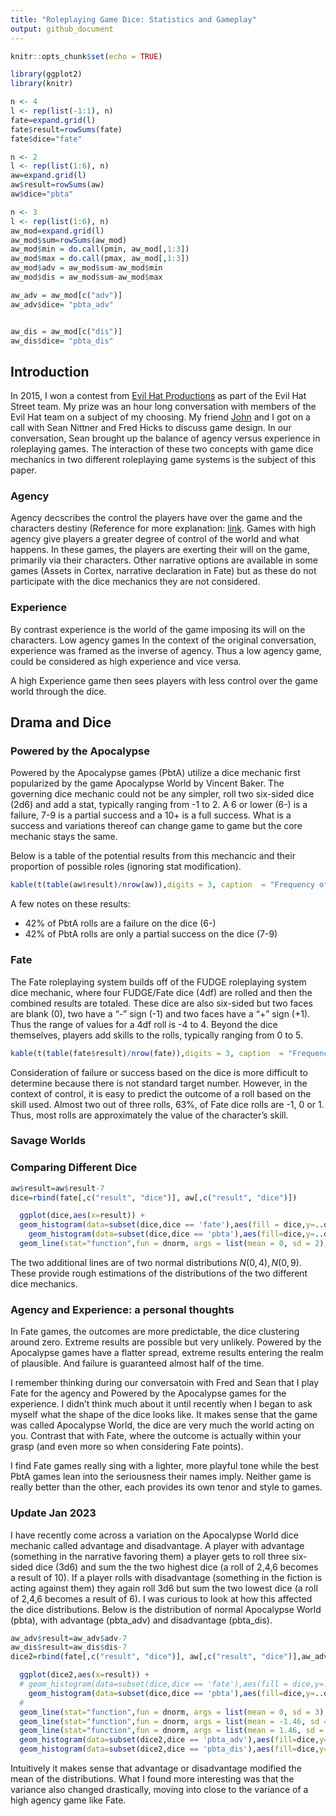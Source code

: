 ```yaml
---
title: "Roleplaying Game Dice: Statistics and Gameplay"
output: github_document
---
```


```r
knitr::opts_chunk$set(echo = TRUE)
```

```r
library(ggplot2)
library(knitr)
```

```r
n <- 4
l <- rep(list(-1:1), n)
fate=expand.grid(l)
fate$result=rowSums(fate)
fate$dice="fate"
```

```r
n <- 2
l <- rep(list(1:6), n)
aw=expand.grid(l)
aw$result=rowSums(aw)
aw$dice="pbta"
```

```r

n <- 3
l <- rep(list(1:6), n)
aw_mod=expand.grid(l)
aw_mod$sum=rowSums(aw_mod)
aw_mod$min = do.call(pmin, aw_mod[,1:3])
aw_mod$max = do.call(pmax, aw_mod[,1:3])
aw_mod$adv = aw_mod$sum-aw_mod$min
aw_mod$dis = aw_mod$sum-aw_mod$max

aw_adv = aw_mod[c("adv")]
aw_adv$dice= "pbta_adv"


aw_dis = aw_mod[c("dis")]
aw_dis$dice= "pbta_dis"


```


## Introduction
In 2015, I won a contest from [Evil Hat Productions](https://www.evilhat.com/home/) as part of the Evil Hat Street team. My prize was an hour long conversation with members of the Evil Hat team on a subject of my choosing. My friend [John](https://github.com/owendl/rpgaday2020/blob/master/29-ride-DO.md) and I got on a call with Sean Nittner and Fred Hicks to discuss game design. In our conversation, Sean brought up the balance of agency versus experience in roleplaying games. The interaction of these two concepts with game dice mechanics in two different roleplaying game systems is the subject of this paper.

### Agency
Agency decscribes the control the players have over the game and the characters destiny (Reference for more explanation: [link](http://game-wisdom.com/critical/player-agency-game-design-narrative). Games with high agency give players a greater degree of control of the world and what happens. In these games, the players are exerting their will on the game, primarily via their characters. Other narrative options are available in some games (Assets in Cortex, narrative declaration in Fate) but as these do not participate with the dice mechanics they are not considered.

### Experience
By contrast experience is the world of the game imposing its will on the characters. Low agency games In the context of the original conversation, experience was framed as the inverse of agency. Thus a low agency game, could be considered as high experience and vice versa. 

A high Experience game then sees players with less control over the game world through the dice.

## Drama and Dice

### Powered by the Apocalypse
Powered by the Apocalypse games (PbtA) utilize a dice mechanic first popularized by the game Apocalypse World by Vincent Baker. The governing dice mechanic could not be any simpler, roll two six-sided dice (2d6) and add a stat, typically ranging from -1 to 2. A 6 or lower (6-) is a failure, 7-9 is a partial success and a 10+ is a full success. What is a success and variations thereof can change game to game but the core mechanic stays the same. 

Below is a table of the potential results from this mechancic and their proportion of possible roles (ignoring stat modification).

```r
kable(t(table(aw$result)/nrow(aw)),digits = 3, caption  = "Frequency of Results of 2d6")
```

A few notes on these results:

* 42% of PbtA rolls are a failure on the dice (6-)
* 42% of PbtA rolls are only a partial success on the dice (7-9)

### Fate
The Fate roleplaying system builds off of the FUDGE roleplaying system dice mechanic, where four FUDGE/Fate dice (4df) are rolled and then the combined results are totaled. These dice are also six-sided but two faces are blank (0), two have a "-" sign (-1) and two faces have a "+" sign (+1). Thus the range of values for a 4df roll is -4 to 4. Beyond the dice themselves, players add skills to the rolls, typically ranging from 0 to 5. 

```r
kable(t(table(fate$result)/nrow(fate)),digits = 3, caption  = "Frequency of Results of 4df")
```

Consideration of failure or success based on the dice is more difficult to determine because there is not standard target number. However, in the context of control, it is easy to predict the outcome of a roll based on the skill used. Almost two out of three rolls, 63%, of Fate dice rolls are -1, 0 or 1. Thus, most rolls are approximately the value of the character's skill.

### Savage Worlds

### Comparing Different Dice

```r
aw$result=aw$result-7
dice=rbind(fate[,c("result", "dice")], aw[,c("result", "dice")])
```

```r
  ggplot(dice,aes(x=result)) +
  geom_histogram(data=subset(dice,dice == 'fate'),aes(fill = dice,y=..density..), binwidth=1, alpha = 0.2) +
    geom_histogram(data=subset(dice,dice == 'pbta'),aes(fill=dice,y=..density..),binwidth=1,alpha = 0.2)+
  geom_line(stat="function",fun = dnorm, args = list(mean = 0, sd = 2), aes(color="N(0,4)"))+ geom_line(stat="function",fun = dnorm, args = list(mean = 0, sd = 3), aes(color="N(0,9)"))
```

The two additional lines are of two normal distributions $N(0,4), N(0,9)$. These provide rough estimations of the distributions of the two different dice mechanics.

### Agency and Experience: a personal thoughts
In Fate games, the outcomes are more predictable, the dice clustering around zero. Extreme results are possible but very unlikely. Powered by the Apocalypse games have a flatter spread, extreme results entering the realm of plausible. And failure is guaranteed almost half of the time. 

I remember thinking during our conversatoin with Fred and Sean that I play Fate for the agency and Powered by the Apocalypse games for the experience. I didn't think much about it until recently when I began to ask myself what the shape of the dice looks like. It makes sense that the game was called Apocalypse World, the dice are very much the world acting on you. Contrast that with Fate, where the outcome is actually within your grasp (and even more so when considering Fate points).

I find Fate games really sing with a lighter, more playful tone while the best PbtA games lean into the seriousness their names imply. Neither game is really better than the other, each provides its own tenor and style to games.

### Update Jan 2023
I have recently come across a variation on the Apocalypse World dice mechanic called advantage and disadvantage. A player with advantage (something in the narrative favoring them) a player gets to roll three six-sided dice (3d6) and sum the the two highest dice (a roll of 2,4,6 becomes a result of 10). If a player rolls with disadvantage (something in the fiction is acting against them) they again roll 3d6 but sum the two lowest dice (a roll of 2,4,6 becomes a result of 6). I was curious to look at how this affected the dice distributions. Below is the distribution of normal Apocalypse World (pbta), with advantage (pbta_adv) and disadvantage (pbta_dis).

```r
aw_adv$result=aw_adv$adv-7
aw_dis$result=aw_dis$dis-7
dice2=rbind(fate[,c("result", "dice")], aw[,c("result", "dice")],aw_adv[,c("result", "dice")],aw_dis[,c("result", "dice")])
```

```r
  ggplot(dice2,aes(x=result)) +
  # geom_histogram(data=subset(dice,dice == 'fate'),aes(fill = dice,y=..density..), binwidth=1, alpha = 0.2) +
    geom_histogram(data=subset(dice,dice == 'pbta'),aes(fill=dice,y=..density..),binwidth=1,alpha = 0.2)+
  #
  geom_line(stat="function",fun = dnorm, args = list(mean = 0, sd = 3), aes(color="pbta N(0,9)"))+
  geom_line(stat="function",fun = dnorm, args = list(mean = -1.46, sd = 2.22), aes(color="pbta_dis N(-1.46,4.93)"))+ 
  geom_line(stat="function",fun = dnorm, args = list(mean = 1.46, sd = 2.22), aes(color="pbta_adv N(1.46,4.93)"))+
  geom_histogram(data=subset(dice2,dice == 'pbta_adv'),aes(fill=dice,y=..density..),binwidth=1,alpha = 0.2)+
  geom_histogram(data=subset(dice2,dice == 'pbta_dis'),aes(fill=dice,y=..density..),binwidth=1,alpha = 0.2)
```

Intuitively it makes sense that advantage or disadvantage modified the mean of the distributions. What I found more interesting was that the variance also changed drastically, moving into close to the variance of a high agency game like Fate.